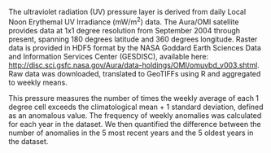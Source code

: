 The ultraviolet radiation (UV) pressure layer is derived from daily Local Noon Erythemal UV Irradiance (mW/m^2^) data. The Aura/OMI satellite provides data at 1x1 degree resolution from September 2004 through present, spanning 180 degrees latitude and 360 degrees longitude. Raster data is provided in HDF5 format by the NASA Goddard Earth Sciences Data and Information Services Center (GESDISC), available here: [http://disc.sci.gsfc.nasa.gov/Aura/data-holdings/OMI/omuvbd_v003.shtml](http://disc.sci.gsfc.nasa.gov/Aura/data-holdings/OMI/omuvbd_v003.shtml). Raw data was downloaded, translated to GeoTIFFs using R and aggregated to weekly means.

This pressure measures the number of times the weekly average of each 1 degree cell exceeds the climatological mean + 1 standard deviation, defined as an anomalous value. The frequency of weekly anomalies was calculated for each year in the dataset. We then quantified the difference between the number of anomalies in the 5 most recent years and the 5 oldest years in the dataset.




